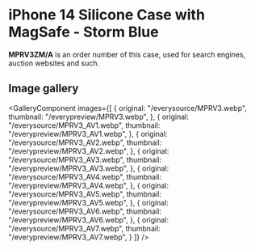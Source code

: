 
# iPhone 14 Silicone Case with MagSafe - Storm Blue

<Callout type='info' emoji='👉🏻'>**MPRV3ZM/A** is an order number of this case, used for search engines, auction websites and such.</Callout>

## Image gallery

<GalleryComponent
    images={[
      {
        original: "/everysource/MPRV3.webp",
        thumbnail: "/everypreview/MPRV3.webp",
      },
      {
        original: "/everysource/MPRV3_AV1.webp",
        thumbnail: "/everypreview/MPRV3_AV1.webp",
      },
      {
        original: "/everysource/MPRV3_AV2.webp",
        thumbnail: "/everypreview/MPRV3_AV2.webp",
      },
      {
        original: "/everysource/MPRV3_AV3.webp",
        thumbnail: "/everypreview/MPRV3_AV3.webp",
      },
      {
        original: "/everysource/MPRV3_AV4.webp",
        thumbnail: "/everypreview/MPRV3_AV4.webp",
      },
      {
        original: "/everysource/MPRV3_AV5.webp",
        thumbnail: "/everypreview/MPRV3_AV5.webp",
      },
      {
        original: "/everysource/MPRV3_AV6.webp",
        thumbnail: "/everypreview/MPRV3_AV6.webp",
      },
      {
        original: "/everysource/MPRV3_AV7.webp",
        thumbnail: "/everypreview/MPRV3_AV7.webp",
      }
    ]}
  />
